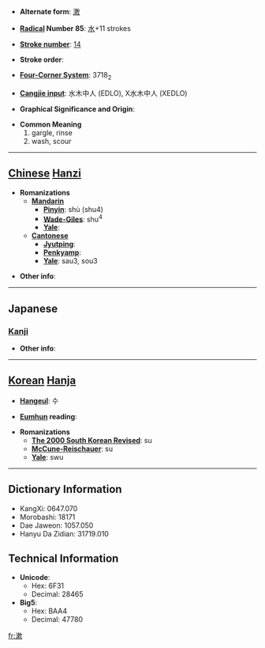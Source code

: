 * '''Alternate form''': [[潄]]

* '''[[Wiktionary:Chinese radical index| Radical]] Number 85''': [[Wiktionary:Chinese radical index 水|水]]+11 strokes

* '''[[Wiktionary:Chinese total strokes index|Stroke number]]''': [[Wiktionary:Chinese total strokes index 14|14]]

* '''Stroke order''': 

* '''[[Wiktionary:Chinese four corner index|Four-Corner System]]''': 3718<sub>2</sub>

* '''[[Wiktionary:Chinese Cangjie index|Cangjie input]]''': 水木中人 (EDLO), X水木中人 (XEDLO)

* '''Graphical Significance and Origin''': 

* '''Common Meaning'''
*#gargle, rinse
*# wash, scour


----

== [[Chinese]] [[Hanzi]] ==

* '''Romanizations'''
** '''[[Mandarin]]'''
*** '''[[Pinyin]]''': shù (shu4)
*** '''[[Wade-Giles]]''': shu<sup>4</sup>
*** '''[[Yale]]''': 
** '''[[Cantonese]]'''
*** '''[[Jyutping]]''':
*** '''[[Penkyamp]]''': 
*** '''[[Yale]]''': sau3, sou3

* '''Other info''': 

----

==Japanese==
===[[Kanji]]===
{{kanji|on readings=[[そう]] (sō), [[しゅう]] (shū)|kun readings=[[すすぐ]] (susugu), [[うがい]] (ugai)}}

* '''Other info''':  

----

== [[Korean]] [[Hanja]] ==

* '''[[Hangeul]]''': 수

* '''[[Eumhun]] reading''': 

* '''Romanizations'''
** '''[[The 2000 South Korean Revised Romanization|The 2000 South Korean Revised]]''': su
** '''[[McCune-Reischauer]]''': su
** '''[[Yale]]''': swu

----

== Dictionary Information ==

* KangXi: 0647.070
* Morobashi: 18171
* Dae Jaweon: 1057.050
* Hanyu Da Zidian: 31719.010

== Technical Information ==

* '''Unicode''':
** Hex: 6F31
** Decimal: 28465
* '''Big5''':
** Hex: BAA4
** Decimal: 47780

[[fr:漱]]